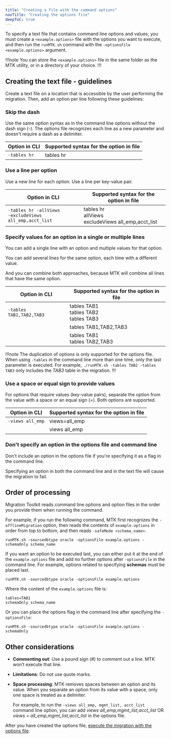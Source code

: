 ```yaml
---
title: "Creating a file with the command options"
navTitle: "Creating the options file"
deepToC: true
---
```


To specify a text file that contains command line options and values, you must create a `<example.options>` file with the options you want to execute, and then run the `runMTK.sh` command with the `-optionsFile <example.options>` argument.

!!!note
   You can store the `<example.options>` file in the same folder as the MTK utility, or in a directory of your choice.
!!!

## Creating the text file - guidelines

Create a text file on a location that is accessible by the user performing the migration. Then, add an option per line following these guidelines:

### Skip the dash

Use the same option syntax as in the command line options without the dash sign (-). The options file recognizes each line as a new parameter and doesn't require a dash as a delimiter.

| Option in CLI  | Supported syntax for the option in file |
|----------------|-----------------------------------------|
| `-tables hr`   | tables hr                               |

### Use a line per option

Use a new line for each option. Use a line per key-value pair.

| Option in CLI                                                  | Supported syntax for the option in file                       |
|----------------------------------------------------------------|---------------------------------------------------------------|
| `-tables hr -allViews` <br/> `-excludeViews all_emp,acct_list` | tables hr <br/> allViews <br/> excludeViews all_emp,acct_list |

### Specify values for an option in a single or multiple lines

You can add a single line with an option and multiple values for that option. 

You can add several lines for the same option, each time with a different value. 

And you can combine both approaches, because MTK will combine all lines that have the same option. 

| Option in CLI            | Supported syntax for the option in file         |
|--------------------------|-------------------------------------------------|
| `-tables TAB1,TAB2,TAB3` | tables TAB1 <br/> tables TAB2 <br/> tables TAB3 |
|                          | tables TAB1,TAB2,TAB3                           |
|                          | tables TAB1 <br/> tables TAB2,TAB3              |

!!!note 
   The duplication of options is only supported for the options file. <br/>
   When using `-tables` in the command line more than one time, only the last parameter is executed. For example, `./runMTK.sh -tables TAB2 -tables TAB3` only includes the _TAB3_ table in the migration. 
!!!

### Use a space or equal sign to provide values

For options that require values (key-value pairs), separate the option from the value with a space or an equal sign (=). Both options are supported.

| Option in CLI    | Supported syntax for the option in file |
|------------------|-----------------------------------------|
| `-views all_emp` | views=all_emp                           |
|                  | views all_emp                           |

### Don't specify an option in the options file and command line

Don't include an option in the options file if you're specifying it as a flag in the command line.

Specifying an option in both the command line and in the text file will cause the migration to fail.

## Order of processing 

Migration Toolkit reads command line options and option files in the order you provide them when running the command.

For example, if you run the following command, MTK first recognizes the `-offlineMigration` option, then reads the contents of `example.options` in order from top to bottom, and then reads `-safeMode <schema_name>`.

```shell
runMTK.sh -sourcedbtype oracle -optionsFile example.options -schemaOnly schema_name
```

If you want an option to be executed last, you can either put it at the end of the `example.options` file and add no further options after `-optionsFile` in the command line. For example, options related to specifying **schemas** must be placed last. 

```shell
runMTK.sh -sourcedbtype oracle -optionsFile example.options
```

Where the content of the `example.options` file is:

```
tables=TAB1
schemaOnly schema_name
```

Or you can place the options flag in the command line after specifying the `-optionsFile`: 

```shell
runMTK.sh -sourcedbtype oracle -optionsFile example.options -schemaOnly
```

## Other considerations

-   **Commenting out**: Use a pound sign (#) to comment out a line. MTK won’t execute that line.

-   **Limitations**: Do not use quote marks.

-   **Space processing**: MTK removes spaces between an option and its value. When you separate an option from its value with a space, only one space is treated as a delimiter.

    For example, to run the `-views all_emp, mgmt_list, acct_list` command line option, you can add _views all_emp,mgmt_list,acct_list_ OR _views = all_emp,mgmt_list,acct_list_ in the options file.

After you have created the options file, [execute the migration with the options file](executing_migration_with_txt).